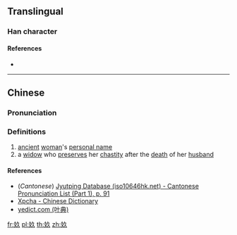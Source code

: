 {{character info/new}}
==Translingual==

===Han character===
{{Han char|rn=38|rad=女|as=03|sn=6|four=|canj=VNO|ids=⿰女久}}

====References====
* {{Han ref|kx=0256.041|dkj=06048|dj=0518.070|hdz=21027.030|uh=597A|ud=22906}}

----

==Chinese==
{{zh-forms}}

===Pronunciation===
{{zh-pron
|m=jiǔ
|c=gau2
|mc=
|oc=
|ma=
|cat=pn,n
}}

===Definitions===
{{zh-hanzi}}

# [[ancient]] [[woman]]'s [[personal name]]
# a [[widow]] who [[preserve]]s her [[chastity]] after the [[death]] of her [[husband]]

====References====
* (''Cantonese'') [http://www.iso10646hk.net/jp/document/download.jsp Jyutping Database (iso10646hk.net) - Cantonese Pronunciation List (Part 1), p. 91]
* [http://cidian.xpcha.com/dee65eaes3a.html Xpcha - Chinese Dictionary]
* [http://yedict.com/htm/59/597A.htm yedict.com (叶典)]

[[fr:奺]]
[[pl:奺]]
[[th:奺]]
[[zh:奺]]